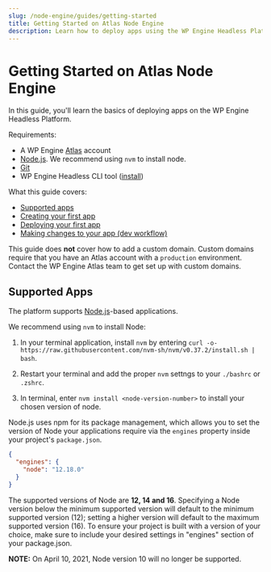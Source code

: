 ```yaml
---
slug: /node-engine/guides/getting-started
title: Getting Started on Atlas Node Engine
description: Learn how to deploy apps using the WP Engine Headless Platform, Atlas.
---
```


# Getting Started on Atlas Node Engine

In this guide, you'll learn the basics of deploying apps on the WP Engine Headless Platform.

Requirements:

- A WP Engine [Atlas](https://wpengine.com/atlas) account
- [Node.js](https://nodejs.org/en/download/). We recommend using `nvm` to install node.
- [Git](https://git-scm.com/downloads)
- WP Engine Headless CLI tool ([install](../introduction#install-the-atlas-cli))

What this guide covers:

- [Supported apps](#supported-apps)
- [Creating your first app](./create-app)
- [Deploying your first app](./deployment)
- [Making changes to your app (dev workflow)](./developer-workflow)

This guide does **not** cover how to add a custom domain. Custom domains require that you have an Atlas account with a `production` environment. Contact the WP Engine Atlas team to get set up with custom domains.

## Supported Apps

The platform supports [Node.js](https://nodejs.org/)-based applications.

We recommend using `nvm` to install Node:

1. In your terminal application, install `nvm` by entering `curl -o- https://raw.githubusercontent.com/nvm-sh/nvm/v0.37.2/install.sh | bash`.

2. Restart your terminal and add the proper `nvm` settngs to your `./bashrc` or `.zshrc`.

3. In terminal, enter `nvm install <node-version-number>` to install your chosen version of node.

Node.js uses npm for its package management, which allows you to set the version of Node your applications require via the `engines` property inside your project's `package.json`.

```json
{
  "engines": {
    "node": "12.18.0"
  }
}
```

The supported versions of Node are **12, 14 and 16**. Specifying a Node version below the minimum supported version will default to the minimum supported version (12); setting a higher version will default to the maximum supported version (16). To ensure your project is built with a version of your choice, make sure to include your desired settings in "engines" section of your package.json.

**NOTE:** On April 10, 2021, Node version 10 will no longer be supported.
